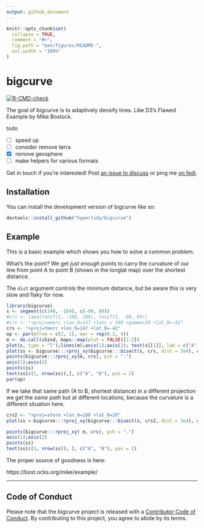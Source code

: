 ```yaml
---
output: github_document
---
```


<!-- README.md is generated from README.Rmd. Please edit that file -->

```r
knitr::opts_chunk$set(
  collapse = TRUE,
  comment = "#>",
  fig.path = "man/figures/README-",
  out.width = "100%"
)
```

# bigcurve

<!-- badges: start -->
[![R-CMD-check](https://github.com/hypertidy/bigcurve/workflows/R-CMD-check/badge.svg)](https://github.com/hypertidy/bigcurve/actions)
<!-- badges: end -->

The goal of bigcurve is to adaptively densify lines. Like D3's Flawed Example by Mike Bostock. 

todo

- [ ] speed up
- [ ] consider remove terra
- [x] remove geosphere
- [ ] make helpers for various formats



Get in touch if you're interested!  Post [an issue to discuss](https://github.com/hypertidy/bigcurve/issues) or ping me [on fedi](https://fosstodon.org/@mdsumner). 


## Installation

You can install the development version of bigcurve like so:

``` r
devtools::install_github("hypertidy/bigcurve")
```

## Example

This is a basic example which shows you how to solve a common problem. 

What's the point? We get *just enough* points to carry the curvature of our
line from point A to point B (shown in the longlat map) over the shortest distance. 

The `dist` argument controls the minimum distance, but be aware this is very slow and flaky for now. 

```r
library(bigcurve)
s <- segment(c(140, -164), c(-89, 80))
#crs <- laea(runif(1, -180, 180), runif(1, -90, 90))
#crs <- "+proj=omerc +lon_0=147 +lonc = 180 +gamma=10 +lat_0=-42"
crs <- "+proj=tmerc +lon_0=147 +lat_0=-42"
op <- par(mfrow = c(2, 1), mar = rep(0.2, 4))
m <- do.call(cbind, maps::map(plot = FALSE)[1:2])
plot(s, type = "l");lines(m);axis(1);axis(2); text(s[[1]], lab = c("A", "B"), pos = 2)
plot(ss <- bigcurve:::rproj_xy(bigcurve:::bisect(s, crs, dist = 3e4), crs), asp = 1)
points(bigcurve:::rproj_xy(m, crs), pch = ".")
axis(1);axis(2)
points(ss)
text(ss[c(1, nrow(ss)),], c("A", "B"), pos = 2)
par(op)
```


If we take that same path (A to B, shortest distance) in a different projection we get the *same path* but
at different locations, because the curvature is a different situation here. 

```r
crs2 <- "+proj=stere +lon_0=180 +lat_0=20"
plot(ss <-bigcurve:::rproj_xy(bigcurve:::bisect(s, crs2, dist = 3e4), crs2), asp = 1)

points(bigcurve:::rproj_xy( m, crs), pch = ".")
axis(1);axis(2)
points(ss)
text(ss[c(1, nrow(ss)), ], c("A", "B"), pos = 2)

```

The proper source of goodness is here:

https://bost.ocks.org/mike/example/


---

## Code of Conduct
  
Please note that the bigcurve project is released with a [Contributor Code of Conduct](https://contributor-covenant.org/version/2/0/CODE_OF_CONDUCT.html). By contributing to this project, you agree to abide by its terms.
